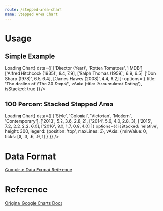 ```yaml
---
route: /stepped-area-chart
name: Stepped Area Chart
---
```




# Usage

## Simple Example 

<Playground>
  <Chart 
    width={"500px"}
    height={"300px"}
    chartType="SteppedAreaChart"
    loader={<div>Loading Chart</div>}
    data={[
      ['Director (Year)',  'Rotten Tomatoes', 'IMDB'],
      ['Alfred Hitchcock (1935)', 8.4,         7.9],
      ['Ralph Thomas (1959)',     6.9,         6.5],
      ['Don Sharp (1978)',        6.5,         6.4],
      ['James Hawes (2008)',      4.4,         6.2]
    ]}
    options={{
      title: 'The decline of \'The 39 Steps\'',
      vAxis: {title: 'Accumulated Rating'},
      isStacked: true
    }}
  />
</Playground>


## 100 Percent Stacked Stepped Area

<Playground>
  <Chart 
    width={"500px"}
    height={"300px"}
    chartType="AreaChart"
    loader={<div>Loading Chart</div>}
    data={[
      ['Style',  'Colonial', 'Victorian', 'Modern', 'Contemporary'],
      ['2013', 5.2, 3.6, 2.8, 2],
      ['2014', 5.6, 4.0, 2.8, 3],
      ['2015', 7.2, 2.2, 2.2, 6.0],
      ['2016', 8.0, 1.7, 0.8, 4.0]
    ]}
    options={{
      isStacked: 'relative',
      height: 300,
      legend: {position: 'top', maxLines: 3},
      vAxis: {
        minValue: 0,
        ticks: [0, .3, .6, .9, 1]
      }
    }}
  />
</Playground>


# Data Format

[Complete Data Format Reference](https://developers.google.com/chart/interactive/docs/gallery/steppedareachart#data-format)

# Reference 

[Original Google Charts Docs](https://developers.google.com/chart/interactive/docs/gallery/steppedareachart)
